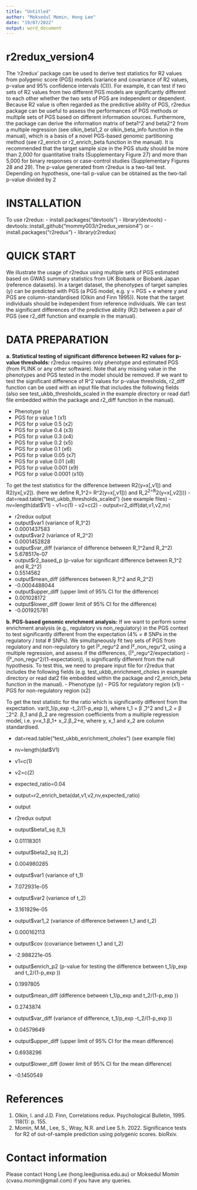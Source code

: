 ---
title: "Untitled"
author: "Moksedul Momin, Hong Lee"
date: "19/07/2022"
output: word_document
---
# r2redux_version4

The ‘r2redux’ package can be used to derive test statistics for R2 values from polygenic score (PGS) models (variance and covariance of R2 values, p-value and 95% confidence intervals (CI)). For example, it can test if two sets of R2 values from two different PGS models are significantly different to each other whether the two sets of PGS are independent or dependent. Because R2 value is often regarded as the predictive ability of PGS, r2redux package can be useful to assess the performances of PGS methods or multiple sets of PGS based on different information sources. Furthermore, the package can derive the information matrix of beta1^2 and beta2^2 from a multiple regression (see olkin_beta1_2 or olkin_beta_info function in the manual), which is a basis of a novel PGS-based genomic partitioning method (see r2_enrich or r2_enrich_beta function in the manual). It is recommended that the target sample size in the PGS study should be more than 2,000 for quantitative traits (Supplementary Figure 27) and more than 5,000 for binary responses or case-control studies (Supplementary Figures 28 and 29). The p-value generated from r2redux is a two-tail test. Depending on hypothesis, one-tail p-value can be obtained as the two-tail p-value divided by 2

# INSTALLATION
To use r2redux:
- install.packages("devtools")
- library(devtools)
- devtools::install_github("mommy003/r2redux_version4") or
- install.packages("r2redux") 
- library(r2redux)

# QUICK START
We illustrate the usage of r2redux using multiple sets of PGS estimated based on GWAS summary statistics from UK Biobank or Biobank Japan (reference datasets). In a target dataset, the phenotypes of target samples (y) can be predicted with PGS (a PGS model, e.g. y = PGS + e where y and PGS are column-standardised (Olkin and Finn 1995)). Note that the target individuals should be independent from reference individuals. We can test the significant differences of the predictive ability (R2) between a pair of PGS (see r2_diff function and example in the manual). 

# DATA PREPARATION
**a.	Statistical testing of significant difference between R2 values for p-value thresholds:** 
r2redux requires only phenotype and estimated PGS (from PLINK or any other software). Note that any missing value in the phenotypes and PGS tested in the model should be removed. If we want to test the significant difference of R^2 values for p-value thresholds, r2_diff function can be used with an input file that includes the following fields (also see test_ukbb_thresholds_scaled in the example directory or read dat1 file embedded within the package and r2_diff function in the manual).


- Phenotype (y)
- PGS for p value 1 (x1)
- PGS for p value 0.5 (x2)
- PGS for p value 0.4 (x3)
- PGS for p value 0.3 (x4)
- PGS for p value 0.2 (x5)
- PGS for p value 0.1 (x6)
- PGS for p value 0.05 (x7)
- PGS for p value 0.01 (x8)
- PGS for p value 0.001 (x9)
- PGS for p value 0.0001 (x10)

To get the test statistics for the difference between R2(y=x[,v1]) and R2(yx[,v2]). (here we define R_1^2= R^2(y=x[,v1])) and R_2^2=R^2(y=x[,v2])))
- dat=read.table("test_ukbb_thresholds_scaled") (see example files)
- nv=length(dat$V1)
- v1=c(1)
- v2=c(2)
- output=r2_diff(dat,v1,v2,nv)

- r2redux output
- output$var1 (variance of R_1^2)
- 0.0001437583
- output$var2 (variance of R_2^2)
- 0.0001452828
- output$var_diff (variance of difference between R_1^2and R_2^2)
- 5.678517e-07
- output$r2_based_p (p-value for significant difference between R_1^2  and R_2^2)
- 0.5514562
- output$mean_diff (differences between R_1^2 and R_2^2)
- -0.0004488044
- output$upper_diff (upper limit of 95% CI for the difference)
- 0.001028172
- output$lower_diff (lower limit of 95% CI for the difference)
- -0.001925781

 
**b. PGS-based genomic enrichment analysis:**
If we want to perform some enrichment analysis (e.g., regulatory vs non_regulatory) in the PGS context to test significantly different from the expectation (4% = # SNPs in the regulatory / total # SNPs). We simultaneously fit two sets of PGS from regulatory and non-regulatory to get Î²_regu^2 and Î²_non_regu^2, using a multiple regression, and assess if the differences, (Î²_regu^2/expectation) - (Î²_non_regu^2/(1-expectation)), is significantly different from the null hypothesis. To test this, we need to prepare input file for r2redux that includes the following fields (e.g. test_ukbb_enrichment_choles in example directory or read dat2 file embedded within the package  and r2_enrich_beta function in the manual).
- Phenotype (y)
- PGS for regulatory region (x1)
- PGS for non-regulatory region (x2)      

To get the test statistic for the ratio which is significantly different from the expectation. var(t_1/p_exp -t_2/(1-p_exp )), where t_1 = β ̂_1^2  and t_2 = β ̂_2^2. β_1 and β_2 are regression coefficients from a multiple regression model, i.e. y=x_1.β_1+ x_2.β_2+e, where y, x_1 and x_2 are column standardised.

- dat=read.table("test_ukbb_enrichment_choles") (see example file)
- nv=length(dat$V1)
- v1=c(1)
- v2=c(2)
- expected_ratio=0.04
- output=r2_enrich_beta(dat,v1,v2,nv,expected_ratio)
- output

- r2redux output
- output$beta1_sq (t_1)
- 0.01118301
- output$beta2_sq (t_2)
- 0.004980285
- output$var1 (variance of t_1)
- 7.072931e-05
- output$var2 (variance of t_2)
- 3.161929e-05
- output$var1_2 (variance of difference between t_1 and t_2) 
- 0.000162113  
- output$cov (covariance between t_1 and t_2) 
- -2.988221e-05
- output$enrich_p2 (p-value for testing the difference between t_1/p_exp   and t_2/(1-p_exp ))
- 0.1997805
- output$mean_diff (difference between t_1/p_exp   and t_2/(1-p_exp ))
- 0.2743874
- output$var_diff (variance of difference, t_1/p_exp -t_2/(1-p_exp ))
- 0.04579649
- output$upper_diff (upper limit of 95% CI for the mean difference)
- 0.6938296
- output$lower_diff (lower limit of 95% CI for the mean difference)
- -0.1450549


# References
1. Olkin, I. and J.D. Finn, Correlations redux. Psychological Bulletin, 1995. 118(1): p. 155.
2. Momin, M.M., Lee, S., Wray, N.R. and Lee S.h. 2022. Significance tests for R2 of out-of-sample prediction using polygenic scores. bioRxiv.

# Contact information
Please contact Hong Lee (hong.lee@unisa.edu.au) or Moksedul Momin (cvasu.momin@gmail.com) if you have any queries.
